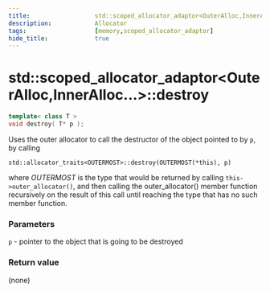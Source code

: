 ```yaml
---
title:                  std::scoped_allocator_adaptor<OuterAlloc,InnerAlloc...>::destroy
description:            Allocator
tags:                   [memory,scoped_allocator_adaptor]
hide_title:             true
---
```


# std::scoped_allocator_adaptor&lt;OuterAlloc,InnerAlloc...>::destroy

```cpp title='Since C++11'
template< class T >
void destroy( T* p );
```
Uses the outer allocator to call the destructor of the object pointed to by `p`, by calling

`std::allocator_traits<OUTERMOST>::destroy(OUTERMOST(*this), p)`

where *OUTERMOST* is the type that would be returned by calling `this->outer_allocator()`, and then calling the outer_allocator() member function recursively on 
the result of this call until reaching the type that has no such member function.

### Parameters
`p`	-	pointer to the object that is going to be destroyed

### Return value
(none)